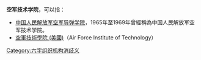 '''空军技术学院'''，可以指：
* [[中国人民解放军空军导弹学院|中国人民解放军空军导弹学院]]，1965年至1969年曾經稱為中国人民解放军空军技术学院。
* [[空軍技術學院_(美國)|空軍技術學院 (美國)]]（Air Force Institute of Technology）
{{消歧義}}
[[Category:六字组织机构消歧义|Category:六字组织机构消歧义]]